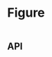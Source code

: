 
<Meta title="Components/Figure" component={Figure} />

# Figure

<Canvas>
  <Story name="Base component">
    <Figure
      caption={knobs.text('caption', 'Lorem ipsum dolor sit amet', 'Copy')}
      hasCaptionBorder={knobs.boolean('hasCaptionBorder', true, 'Presentation')}
      hasCaptionOffset={knobs.boolean('hasCaptionOffset', true, 'Presentation')}
      theme={knobs.select('theme', ['dark', 'light'], 'dark', 'Presentation')}
    >
      <Image
        altText="Lorem ipsum dolor sit amet"
        large={knobs.text(
          'large',
          'https://www.aesop.com/medias/GelCleanser-640x640.png?context=bWFzdGVyfGltYWdlc3w1MzE5NTl8aW1hZ2UvcG5nfGltYWdlcy9oOTUvaGNkLzg4MDc3OTc4NTAxNDIucG5nfGM3NTNhYjdkMWNiOTRhNWZhNDA0NWExZWJiODMxN2VhNzEyY2ZkNGUyYzc4ZWVkZDRjYTIzMzZmZTRlOGYxNjM',
          'Image',
        )}
        medium={knobs.text(
          'medium',
          'https://www.aesop.com/medias/GelCleanser-640x640.png?context=bWFzdGVyfGltYWdlc3w1MzE5NTl8aW1hZ2UvcG5nfGltYWdlcy9oOTUvaGNkLzg4MDc3OTc4NTAxNDIucG5nfGM3NTNhYjdkMWNiOTRhNWZhNDA0NWExZWJiODMxN2VhNzEyY2ZkNGUyYzc4ZWVkZDRjYTIzMzZmZTRlOGYxNjM',
          'Image',
        )}
        small={knobs.text(
          'small',
          'https://www.aesop.com/medias/GelCleanser-640x640.png?context=bWFzdGVyfGltYWdlc3w1MzE5NTl8aW1hZ2UvcG5nfGltYWdlcy9oOTUvaGNkLzg4MDc3OTc4NTAxNDIucG5nfGM3NTNhYjdkMWNiOTRhNWZhNDA0NWExZWJiODMxN2VhNzEyY2ZkNGUyYzc4ZWVkZDRjYTIzMzZmZTRlOGYxNjM',
          'Image',
        )}
      />
    </Figure>
  </Story>
</Canvas>

## API

<ArgsTable of={Figure} />
